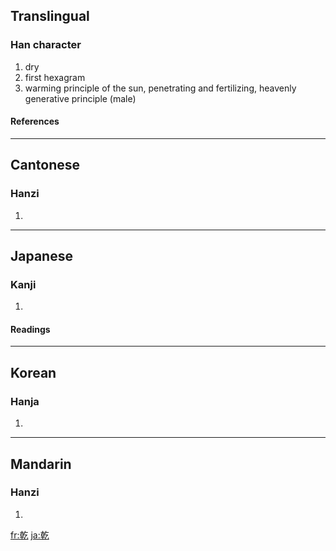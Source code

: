 {{see|亁|干}}<!-- may be replaced by zh-forms -->

==Translingual==
===Han character===
{{Han char|rad=乙|as=10|sn=11|four=4841<sub>7</sub>|canj=十十人弓 (JJON)}}
# dry
# first hexagram
# warming principle of the sun, penetrating and fertilizing, heavenly generative principle (male)
====References====
{{Han ref|kx=0084.250|dkj=00204|dj=0172.010|hdz=10056.100|uh=4E7E|ud=20094|bh=B0AE|bd=45230}}
----
==Cantonese==
===Hanzi===
{{yue-hanzi|jyut=|y=gon1, kin4}}
# {{defn|Cantonese}}
----
==Japanese==
===Kanji===
{{ja-kanji|grade=|rs=乙10}}
# {{defn|Japanese}}
====Readings====
{{ja-readings|on=[[かん]] (kan), [[けん]] (ken), [[げん]] (gen)|kun=[[かわく]] (kawaku), [[かわかす]] (kawakasu), [[いぬい]] (inui)}}
----
==Korean==
===Hanja===
{{ko-hanja|hangeul=간, 건|rv=gan, geon|mr=kan, kŏn}}
# {{defn|Korean}}
----
==Mandarin==
===Hanzi===
{{cmn-hanzi|sim=干|pin=gān (gan1), qián (qian2)|wg=kan<sup>1</sup>, ch'ien<sup>2</sup>|y=}}
# {{defn|Mandarin}}

[[fr:乾]]
[[ja:乾]]